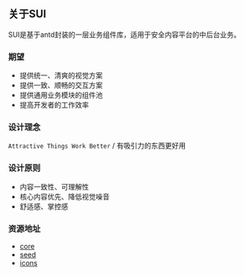 ## 关于SUI

SUI是基于antd封装的一层业务组件库，适用于安全内容平台的中后台业务。

### 期望

- 提供统一、清爽的视觉方案
- 提供一致、顺畅的交互方案
- 提供通用业务模块的组件池
- 提高开发者的工作效率

### 设计理念

`Attractive Things Work Better` / 有吸引力的东西更好用

### 设计原则

- 内容一致性、可理解性
- 核心内容优先、降低视觉噪音
- 舒适感、掌控感

### 资源地址
- <a href="https://git.code.oa.com/comment_frontend/sui-core" target="_blank"  >core</a>
- <a href="https://git.code.oa.com/comment_frontend/sui-seed" target="_blank"  >seed</a>
- <a href="https://git.code.oa.com/comment_frontend/sui-icons" target="_blank" >icons</a>
